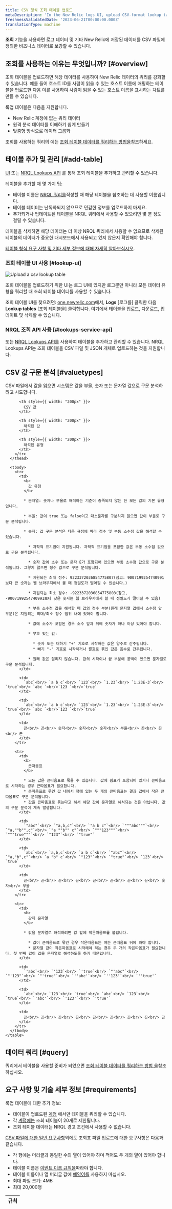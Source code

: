 ```yaml
---
title: CSV 형식 조회 테이블 업로드
metaDescription: 'In the New Relic logs UI, upload CSV-format lookup tables and use that data in combination with other New Relic data.'
freshnessValidatedDate: '2023-06-21T00:00:00.000Z'
translationType: machine
---
```



**조회** 기능을 사용하면 로그 데이터 및 기타 New Relic에 저장된 데이터를 CSV 파일에 정의한 비즈니스 데이터로 보강할 수 있습니다.

## 조회를 사용하는 이유는 무엇입니까? [#overview]

조회 테이블을 업로드하면 해당 데이터를 사용하여 New Relic 데이터의 쿼리를 강화할 수 있습니다. 예를 들어 호스트 ID를 사람이 읽을 수 있는 호스트 이름에 매핑하는 테이블을 업로드한 다음 이를 사용하여 사람이 읽을 수 있는 호스트 이름을 표시하는 차트를 만들 수 있습니다.

룩업 테이블은 다음을 지원합니다.

* New Relic 계정에 없는 쿼리 데이터
* 원격 분석 데이터를 이해하기 쉽게 만들기
* 맞춤형 방식으로 데이터 그룹화

조회를 사용하는 쿼리의 예는 [조회 테이블 데이터를 쿼리하는 방법을](/docs/query-your-data/nrql-new-relic-query-language/nrql-query-tutorials/lookups)참조하세요.

## 테이블 추가 및 관리 [#add-table]

[UI](#lookup-ui) 또는 [NRQL Lookups API](#lookups-service-api) 를 통해 조회 테이블을 추가하고 관리할 수 있습니다.

테이블을 추가할 때 몇 가지 팁:

* 테이블 이름은 [NRQL 쿼리를](/docs/query-your-data/nrql-new-relic-query-language/nrql-query-tutorials/lookups)작성할 때 해당 테이블을 참조하는 데 사용할 이름입니다.
* 테이블 데이터는 난독화되지 않으므로 민감한 정보를 업로드하지 마세요.
* 추가되거나 업데이트된 테이블을 NRQL 쿼리에서 사용할 수 있으려면 몇 분 정도 걸릴 수 있습니다.

테이블을 삭제하면 해당 데이터는 더 이상 NRQL 쿼리에서 사용할 수 없으므로 삭제된 테이블의 데이터가 중요한 대시보드에서 사용되고 있지 않은지 확인해야 합니다.

[테이블 형식 요구 사항 및 기타 세부 정보에 대해 자세히 알아보십시오](#requirements).

### 조회 테이블 UI 사용 [#lookup-ui]

<img
  title="Upload a csv lookup table"
  alt="Upload a csv lookup table"
  src={logsLookupTableUi}
/>

조회 테이블을 업로드하기 위한 UI는 로그 UI에 있지만 로그뿐만 아니라 모든 데이터 유형을 쿼리할 때 조회 테이블 데이터를 사용할 수 있습니다.

조회 테이블 UI를 찾으려면: [one.newrelic.com](https://one.newrelic.com)에서, **Logs** \[로그를] 클릭한 다음 **Lookup tables** \[조회 테이블을] 클릭합니다. 여기에서 테이블을 업로드, 다운로드, 업데이트 및 삭제할 수 있습니다.

### NRQL 조회 API 사용 [#lookups-service-api]

또는 [NRQL Lookups API를](/docs/apis/lookups-service-api/lookups-service-api) 사용하여 테이블을 추가하고 관리할 수 있습니다. NRQL Lookups API는 조회 테이블을 CSV 파일 및 JSON 개체로 업로드하는 것을 지원합니다.

## CSV 값 구문 분석 [#valuetypes]

CSV 파일에서 값을 읽으면 시스템은 값을 부울, 숫자 또는 문자열 값으로 구문 분석하려고 시도합니다.

<CollapserGroup>
  <Collapser
    className="freq-link"
    id="CSV Parsing Rules"
    title="CSV 구문 분석 규칙"
  >
    <table>
      <thead>
        <tr>
          <th>
            규칙
          </th>

          <th style={{ width: "200px" }}>
            CSV 값
          </th>

          <th style={{ width: "200px" }}>
            해석된 값
          </th>

          <th style={{ width: "200px" }}>
            해석된 유형
          </th>
        </tr>
      </thead>

      <tbody>
        <tr>
          <td>
            <b>
              값 유형
            </b>

            * 문자열: 숫자나 부울로 해석하는 기준이 충족되지 않는 한 모든 값의 기본 유형입니다.

            * 부울: 값이 true 또는 false이고 대소문자를 구분하지 않으면 값이 부울로 구문 분석됩니다.

            * 숫자: 값 구문 분석은 다음 규정에 따라 정수 및 부동 소수점 값을 해석할 수 있습니다.

              * 과학적 표기법이 지원됩니다. 과학적 표기법을 포함한 값은 부동 소수점 값으로 구문 분석됩니다.

              * 숫자 값에 소수 또는 문자 E가 포함되어 있으면 부동 소수점 값으로 구문 분석됩니다. 그렇지 않으면 정수 값으로 구문 분석됩니다.

              * 지원되는 최대 정수: 9223372036854775807(참고: 9007199254740991보다 큰 숫자는 웹 브라우저에서 볼 때 정밀도가 떨어질 수 있습니다.)

              * 지원되는 최소 정수: -9223372036854775808(참고, -9007199254740991보다 낮은 숫자는 웹 브라우저에서 볼 때 정밀도가 떨어질 수 있음)

              * 부동 소수점 값을 해석할 때 값의 정수 부분(원래 문자열 값에서 소수점 앞 부분)은 지원되는 최대/최소 정수 범위 내에 있어야 합니다.

              * 값에 소수가 포함된 경우 소수 앞과 뒤에 숫자가 하나 이상 있어야 합니다.

              * 부호 있는 값:

                * 숫자 또는 더하기 "+" 기호로 시작하는 값은 양수로 간주됩니다.
                * 빼기 "-" 기호로 시작하거나 괄호로 묶인 값은 음수로 간주됩니다.

              * 원래 값은 잘리지 않습니다. 값의 시작이나 끝 부분에 공백이 있으면 문자열로 구문 분석됩니다.
          </td>

          <td>
            `abc`<br/> `a b c`<br/> `123`<br/> `1.23`<br/> `1.23E-3`<br/> `true`<br/> `abc `<br/>`123 `<br/>`true`
          </td>

          <td>
            `abc`<br/> `a b c`<br/> `123`<br/> `1.23`<br/> `1.23E-3`<br/> `true`<br/> `abc `<br/>`123 `<br/>`true`
          </td>

          <td>
            끈<br/> 끈<br/> 숫자<br/> 숫자<br/> 숫자<br/> 부울<br/> 끈<br/> 끈<br/> 끈
          </td>
        </tr>

        <tr>
          <td>
            <b>
              큰따옴표
            </b>

            * 모든 값은 큰따옴표로 묶을 수 있습니다. 값에 쉼표가 포함되어 있거나 큰따옴표로 시작하는 경우 큰따옴표가 필요합니다.
            * 큰따옴표로 묶인 값 내에서 행에 있는 두 개의 큰따옴표는 결과 값에서 작은 큰따옴표로 구문 분석됩니다.
            * 값을 큰따옴표로 묶는다고 해서 해당 값이 문자열로 해석되는 것은 아닙니다. 값의 구문 분석이 계속 발생합니다.
          </td>

          <td>
            `"abc"`<br/> `"a,b,c"`<br/> `"a b c"`<br/> `"""abc"""`<br/> `"a,""b"",c"`<br/> `"a ""b"" c"`<br/> `"""123"""`<br/> `"""true"""`<br/> `"123"`<br/> `"true"`
          </td>

          <td>
            `abc`<br/> `a,b,c`<br/> `a b c`<br/> `"abc"`<br/> `"a,"b",c"`<br/> `a "b" c`<br/> `"123"`<br/> `"true"`<br/> `123`<br/> `true`
          </td>

          <td>
            끈<br/> 끈<br/> 끈<br/> 끈<br/> 끈<br/> 끈<br/> 끈<br/> 끈<br/> 숫자<br/> 부울
          </td>
        </tr>

        <tr>
          <td>
            <b>
              강제 문자열
            </b>

            * 값을 문자열로 해석하려면 값 앞에 작은따옴표를 붙입니다.

              * 값이 큰따옴표로 묶인 경우 작은따옴표는 여는 큰따옴표 뒤에 와야 합니다.
              * 문자열 값이 작은따옴표로 시작해야 하는 경우 두 개의 작은따옴표가 필요합니다. 첫 번째 값이 값을 문자열로 해석하도록 하기 때문입니다.
          </td>

          <td>
            `'abc`<br/> `'123`<br/> `'true`<br/> `"'abc"`<br/> `"'123"`<br/> `"'true"`<br/> `''abc'`<br/> `''123'`<br/> `''true'`
          </td>

          <td>
            `abc`<br/> `123`<br/> `true`<br/> `abc`<br/> `123`<br/> `true`<br/> `'abc'`<br/> `'123'`<br/> `'true'`
          </td>

          <td>
            끈<br/> 끈<br/> 끈<br/> 끈<br/> 끈<br/> 끈<br/> 끈<br/> 끈<br/> 끈
          </td>
        </tr>
      </tbody>
    </table>
  </Collapser>
</CollapserGroup>

## 데이터 쿼리 [#query]

쿼리에서 테이블을 사용할 준비가 되었으면 [조회 테이블 데이터를 쿼리하는 방법 을](/docs/query-your-data/nrql-new-relic-query-language/nrql-query-tutorials/lookups)참조하십시오.

## 요구 사항 및 기술 세부 정보 [#requirements]

룩업 테이블에 대한 추가 정보:

* 테이블이 업로드된 [계정](/docs/accounts/accounts-billing/account-structure/new-relic-account-structure/#organization-accounts) 에서만 테이블을 쿼리할 수 있습니다.
* 각 [계정에는](/docs/accounts/accounts-billing/account-structure/new-relic-account-structure/#organization-accounts) 조회 테이블이 20개로 제한됩니다.
* 조회 테이블 데이터는 NRQL 경고 조건에서 사용할 수 없습니다.

[CSV 파일에 대한 일반 요구사항](https://www.rfc-editor.org/rfc/rfc4180)외에도 조회표 파일 업로드에 대한 요구사항은 다음과 같습니다.

* 각 행에는 머리글과 동일한 수의 열이 있어야 하며 적어도 두 개의 열이 있어야 합니다.
* 테이블 이름은 [이벤트 이름 규칙을](/docs/data-apis/ingest-apis/event-api/introduction-event-api/#limits)따라야 합니다.
* 테이블 이름이나 열 머리글 값에 [예약어를](/docs/data-apis/custom-data/custom-events/data-requirements-limits-custom-event-data/#reserved-words) 사용하지 마십시오.
* 최대 파일 크기: 4MB
* 최대 20,000행